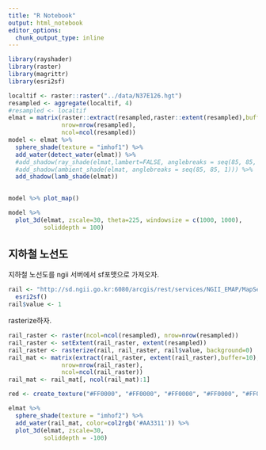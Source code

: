```yaml
---
title: "R Notebook"
output: html_notebook
editor_options: 
  chunk_output_type: inline
---
```



```r
library(rayshader)
library(raster)
library(magrittr)
library(esri2sf)
```


```r
localtif <- raster::raster("../data/N37E126.hgt")
resampled <- aggregate(localtif, 4) 
#resampled <- localtif
elmat = matrix(raster::extract(resampled,raster::extent(resampled),buffer=10),
               nrow=nrow(resampled),
               ncol=ncol(resampled))
model <- elmat %>%
  sphere_shade(texture = "imhof1") %>%
  add_water(detect_water(elmat)) %>%
  #add_shadow(ray_shade(elmat,lambert=FALSE, anglebreaks = seq(85, 85, 1))) %>%
  #add_shadow(ambient_shade(elmat, anglebreaks = seq(85, 85, 1))) %>%
  add_shadow(lamb_shade(elmat)) 
  
```
```r
model %>% plot_map()
```

```r
model %>%
  plot_3d(elmat, zscale=30, theta=225, windowsize = c(1000, 1000), 
          soliddepth = 100)

```

## 지하철 노선도

지하철 노선도를 ngii 서버에서 sf포맷으로 가져오자.

```r
rail <- "http://sd.ngii.go.kr:6080/arcgis/rest/services/NGII_EMAP/MapServer/502" %>%
  esri2sf()
rail$value <- 1
```

rasterize하자.

```r
rail_raster <- raster(ncol=ncol(resampled), nrow=nrow(resampled))
rail_raster <- setExtent(rail_raster, extent(resampled))
rail_raster <- rasterize(rail, rail_raster, rail$value, background=0)
rail_mat <- matrix(extract(rail_raster, extent(rail_raster),buffer=10),
               nrow=nrow(rail_raster),
               ncol=ncol(rail_raster))
rail_mat <- rail_mat[, ncol(rail_mat):1]
```

```r
red <- create_texture("#FF0000", "#FF0000", "#FF0000", "#FF0000", "#FF0000", cornercolors = NULL)

elmat %>%
  sphere_shade(texture = "imhof2") %>%
  add_water(rail_mat, color=col2rgb('#AA3311')) %>%
  plot_3d(elmat, zscale=30,  
          soliddepth = -100)
```

